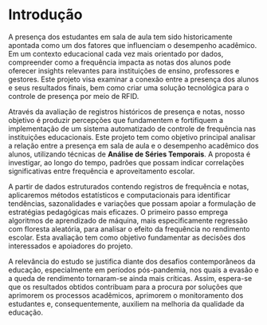 # Introdução

 A presença dos estudantes em sala de aula tem sido historicamente apontada como um dos fatores que influenciam o desempenho acadêmico. Em um contexto educacional cada vez mais orientado por dados, compreender como a frequência impacta as notas dos alunos pode oferecer insights relevantes para instituições de ensino, professores e gestores. Este projeto visa examinar a conexão entre a presença dos alunos e seus resultados finais, bem como criar uma solução tecnológica para o controle de presença por meio de RFID.

Através da avaliação de registros históricos de presença e notas, nosso objetivo é produzir percepções que fundamentem e fortifiquem a implementação de um sistema automatizado de controle de frequência nas instituições educacionais. Este projeto tem como objetivo principal analisar a relação entre a presença em sala de aula e o desempenho acadêmico dos alunos, utilizando técnicas de **Análise de Séries Temporais**. A proposta é investigar, ao longo do tempo, padrões que possam indicar correlações significativas entre frequência e aproveitamento escolar.

A partir de dados estruturados contendo registros de frequência e notas, aplicaremos métodos estatísticos e computacionais para identificar tendências, sazonalidades e variações que possam apoiar a formulação de estratégias pedagógicas mais eficazes. O primeiro passo emprega algoritmos de aprendizado de máquina, mais especificamente regressão com floresta aleatória, para analisar o efeito da frequência no rendimento escolar. Esta avaliação tem como objetivo fundamentar as decisões dos interessados e apoiadores do projeto.

A relevância do estudo se justifica diante dos desafios contemporâneos da educação, especialmente em períodos pós-pandemia, nos quais a evasão e a queda de rendimento tornaram-se ainda mais críticas. Assim, espera-se que os resultados obtidos contribuam para a procura por soluções que aprimorem os processos acadêmicos, aprimorem o monitoramento dos estudantes e, consequentemente, auxiliem na melhoria da qualidade da educação.
